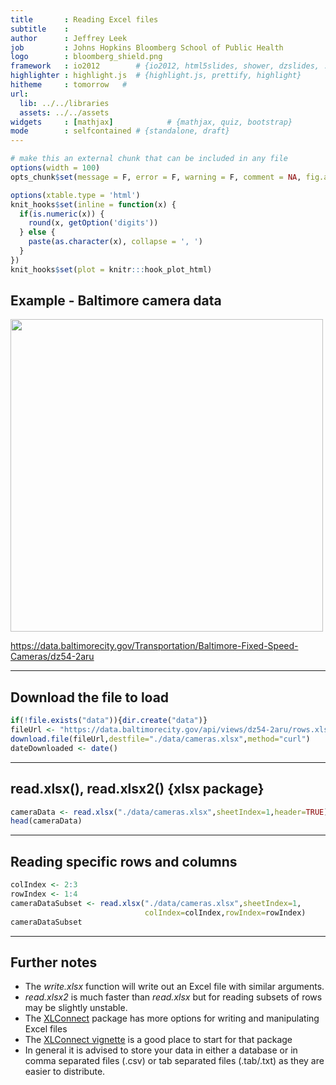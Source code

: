 ```yaml
---
title       : Reading Excel files
subtitle    : 
author      : Jeffrey Leek 
job         : Johns Hopkins Bloomberg School of Public Health
logo        : bloomberg_shield.png
framework   : io2012        # {io2012, html5slides, shower, dzslides, ...}
highlighter : highlight.js  # {highlight.js, prettify, highlight}
hitheme     : tomorrow   # 
url:
  lib: ../../libraries
  assets: ../../assets
widgets     : [mathjax]            # {mathjax, quiz, bootstrap}
mode        : selfcontained # {standalone, draft}
---
```



```r
# make this an external chunk that can be included in any file
options(width = 100)
opts_chunk$set(message = F, error = F, warning = F, comment = NA, fig.align = 'center', dpi = 100, tidy = F, cache.path = '.cache/', fig.path = 'fig/', cache=TRUE)

options(xtable.type = 'html')
knit_hooks$set(inline = function(x) {
  if(is.numeric(x)) {
    round(x, getOption('digits'))
  } else {
    paste(as.character(x), collapse = ', ')
  }
})
knit_hooks$set(plot = knitr:::hook_plot_html)
```



## Example - Baltimore camera data

<img class=center src=../../assets/img/03_ObtainingData/cameras.png height=500>

[https://data.baltimorecity.gov/Transportation/Baltimore-Fixed-Speed-Cameras/dz54-2aru](https://data.baltimorecity.gov/Transportation/Baltimore-Fixed-Speed-Cameras/dz54-2aru)

---

## Download the file to load

```r
if(!file.exists("data")){dir.create("data")}
fileUrl <- "https://data.baltimorecity.gov/api/views/dz54-2aru/rows.xlsx?accessType=DOWNLOAD"
download.file(fileUrl,destfile="./data/cameras.xlsx",method="curl")
dateDownloaded <- date()
```

---

## read.xlsx(), read.xlsx2() {xlsx package}

```r
cameraData <- read.xlsx("./data/cameras.xlsx",sheetIndex=1,header=TRUE)
head(cameraData)
```


---

## Reading specific rows and columns

```r
colIndex <- 2:3
rowIndex <- 1:4
cameraDataSubset <- read.xlsx("./data/cameras.xlsx",sheetIndex=1,
                              colIndex=colIndex,rowIndex=rowIndex)
cameraDataSubset
```

---

## Further notes

* The _write.xlsx_ function will write out an Excel file with similar arguments.
* _read.xlsx2_ is much faster than _read.xlsx_ but for reading subsets of rows may be slightly unstable. 
* The [XLConnect](http://cran.r-project.org/web/packages/XLConnect/index.html) package has more options for writing and manipulating Excel files
* The [XLConnect vignette](http://cran.r-project.org/web/packages/XLConnect/vignettes/XLConnect.pdf) is a good place to start for that package
* In general it is advised to store your data in either a database
or in comma separated files (.csv) or tab separated files (.tab/.txt) as they are easier to distribute.
